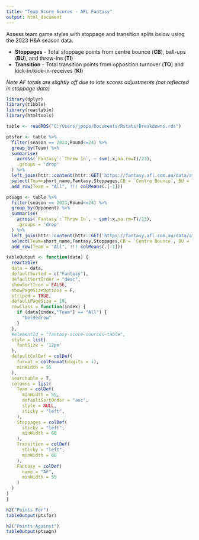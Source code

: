 ```yaml
---
title: "Team Score Scores - AFL Fantasy"
output: html_document
---
```


Assess team game styles with stoppage and transition splits below using the 2023 H&A season data.

* **Stoppages** - Total stoppage points from centre bounce (**CB**), ball-ups (**BU**), and throw-ins (**TI**)
* **Transition** - Total transition points from opposition turnover (**TO**) and kick-in/kick-in-receives (**KI**)

*Note AF totals are slightly off due to late scores adjustments (not reflected in stoppage data)*

```r
library(dplyr)
library(tibble)
library(reactable)
library(htmltools)

table <- readRDS("C:/Users/jpopo/Documents/Rstats/Breakdowns.rds") 

ptsfor <- table %>% 
  filter(season == 2023,Round<=24) %>% 
  group_by(Team) %>% 
  summarise(
    across(`Fantasy`:`Throw In`, ~ sum(.x,na.rm=T)/23),
    .groups = 'drop'
  ) %>% 
  left_join(httr::content(httr::GET('https://fantasy.afl.com.au/data/afl/squads.json'),as = "text",encoding = 'UTF-8') %>% jsonlite::fromJSON(flatten = TRUE), by = join_by(Team == full_name)) %>%
  select(Team=short_name,Fantasy,Stoppages,CB = `Centre Bounce`, BU = `Ball Up`,TI = `Throw In`,Transition,`TO` = Turnover, `KI` = KickIn) %>% 
  add_row(Team = "All", !!! colMeans(.[-1]))

ptsagn <- table %>% 
  filter(season == 2023,Round<=24) %>% 
  group_by(Opponent) %>% 
  summarise(
    across(`Fantasy`:`Throw In`, ~ sum(.x,na.rm=T)/23),
    .groups = 'drop'
  ) %>% 
  left_join(httr::content(httr::GET('https://fantasy.afl.com.au/data/afl/squads.json'),as = "text",encoding = 'UTF-8') %>% jsonlite::fromJSON(flatten = TRUE), by = join_by(Opponent == full_name)) %>%
  select(Team=short_name,Fantasy,Stoppages,CB = `Centre Bounce`, BU = `Ball Up`,TI = `Throw In`,Transition,`TO` = Turnover, `KI` = KickIn) %>% 
  add_row(Team = "All", !!! colMeans(.[-1]))

tableOutput <- function(data) {
  reactable(
  data = data,
  defaultSorted = c("Fantasy"),
  defaultSortOrder = "desc",
  showSortIcon = FALSE,
  showPageSizeOptions = F,
  striped = TRUE,
  defaultPageSize = 19,
  rowClass = function(index) {
    if (data[index,"Team"] == "All") {
      "boldedrow"
    }
  },
  #elementId = "fantasy-score-sources-table",
  style = list(
    fontSize = '12px'
  ),
  defaultColDef = colDef(
    format = colFormat(digits = 1),
    minWidth = 55
  ),
  searchable = T,
  columns = list(
    Team = colDef(
      minWidth = 55,
      defaultSortOrder = "asc",
      style = NULL,
      sticky = "left",
    ),
    Stoppages = colDef(
      sticky = "left",
      minWidth = 60
    ),
    Transition = colDef(
      sticky = "left",
      minWidth = 60
    ),
    Fantasy = colDef(
      name = "AF",
      minWidth = 55
    )
  )
)
}

h2("Points For")
tableOutput(ptsfor)

h2("Points Against")
tableOutput(ptsagn)

```